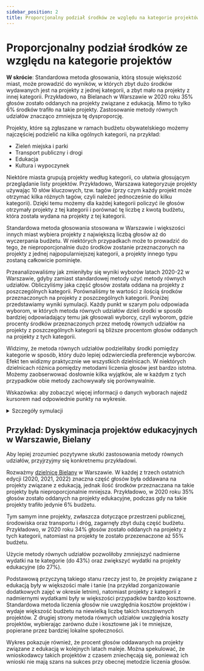 ```yaml
---
sidebar_position: 2
title: Proporcjonalny podział środków ze względu na kategorie projektów
---
```



# Proporcjonalny podział środków ze względu na kategorie projektów

<div class="summary">
<b>W skrócie</b>:
Standardowa metoda głosowania, którą stosuje większość miast, może prowadzić do wyników, w których zbyt dużo środków 
wydawanych jest na projekty z jednej kategorii, a zbyt mało na projekty z innej kategorii. Przykładowo, na Bielanach w Warszawie w 2020 roku 35% głosów zostało oddanych na projekty związane z edukacją.
Mimo to tylko 6% środków trafiło na takie projekty. Zastosowanie metody równych udziałów znacząco zmniejsza tę dysproporcję.
</div>

Projekty, które są zgłaszane w ramach budżetu obywatelskiego możemy najczęściej podzielić na kilka ogólnych kategorii, na przykład:
* Zieleń miejska i parki
* Transport publiczny i drogi
* Edukacja
* Kultura i wypoczynek

Niektóre miasta grupują projekty według kategorii, co ułatwia głosującym przeglądanie listy projektów. 
Przykładowo, Warszawa kategoryzuje projekty używając 10 słów kluczowych, tzw. tagów (przy czym każdy projekt może otrzymać kilka różnych tagów, czyli należeć jednocześnie do kilku kategorii).
Dzięki temu możemy dla każdej kategorii policzyć ile głosów otrzymały projekty z tej kategorii i porównać tę liczbę z kwotą budżetu, która została wydana na projekty z tej kategorii.

Standardowa metoda głosowania stosowana w Warszawie i większości innych miast wybiera projekty z największą liczbą głosów aż do wyczerpania budżetu.
W niektórych przypadkach może to prowadzić do tego, że nieproporcjonalnie dużo środków zostanie przeznaczonych na projekty z jednej najpopularniejszej kategorii, a projekty innego typu zostaną całkowicie pominięte.

Przeanalizowaliśmy jak zmieniłyby się wyniki wyborów latach 2020-22 w Warszawie, gdyby zamiast standardowej metody użyć metody równych udziałów. Obliczyliśmy jaka część głosów została oddana na projekty z poszczególnych kategorii. 
Porównaliśmy te wartości z ilością środków przeznaczonych na projekty z poszczególnych kategorii. Poniżej przedstawiamy wyniki symulacji. Każdy punkt w szarym polu odpowiada wyborom, w których metoda równych udziałów 
dzieli środki w sposób bardziej odpowiadający temu jak głosowali wyborcy, czyli wyborom, gdzie procenty środków przeznaczonych przez metodę równych udziałów na projekty z poszczególnych kategorii są bliższe procentom głosów
oddanych na projekty z tych kategorii.

Widzimy, że metoda równych udziałów podzieliłaby środki pomiędzy kategorie w sposób, który dużo lepiej odzwierciedla preferencje wyborców. 
Efekt ten widizmy praktycznie we wszystkich dzielnicach. W niektórych dzielnicach różnica pomiędzy metodami liczenia głosów jest bardzo istotna.
Możemy zaobserwować dosłownie kilka wyjątków, ale w każdym z tych przypadków obie metody zachowywały się porównywalnie.

<Datawrapper src="//datawrapper.dwcdn.net/UVLxQ/3/" />

Wskazówka: aby zobaczyć więcej informacji o danych wyborach najedź kursorem nad odpowiednie punkty na wykresie.

<details>
<summary>Szczegóły symulacji</summary>

Symulacja została przeprowadzona w styczniu 2023 roku z wykorzystaniem danych wyborczych z [biblioteki Pabulib](http://pabulib.org/). 
Wykorzystaliśmy dane z warszawskich edycji budżetu obywatelskiego z lat 2020, 2021 i 2022.
Każda z 18 dzielnic Warszawy miała przeznaczoną osobną pulę na projekty dotyczące tej dzielnicy.
W sumie daje to 3 &middot; 18 = 54 instancji wyborczych. W każdej z tych instancji zgłaszane projekty były opatrzone odpowiednimi adnotacjami, które sugerowały do jakiej kategorii dany projekt należy: 
każdy projekt mógł być zatem przypisany do jednej bądź kilku kategorii.
Niektóre projekty nie były przypisane do żadnej kategorii; umownie traktujemy je jako należące do kategorii o nazwie „pozostałe”.

Dla każdej instancji wyborczej obliczyliśmy **procenty głosów**, które otrzymały poszczególne kategorie projektów.
W pierwszym kroku głos każdego wyborcy podzieliliśmy po równo pomiędzy projekty na które ten wyborca zagłosował. Przykładowo, jeśli wyborca zagłosował na 4 projekty (maksymalnie można zagłosować na 10 projektów), 
to każdemu z tych 4 projektów przyznaliśmy 0,25 punktu. W kolejnym kroku, dla każdego projektu, podzieliliśmy jego punkty po równo pomiędzy kategorie (tagi), do których ten projekt należał.
Przykładowo, jeśli projekt otrzymał 30 punktów i należał do 3 kategorii, to każdej z tych trzech kategorii przyznaliśmy 10 punktów.
W kolejnym kroku obliczyliśmy jaki procent całkowitej liczby punktów, otrzymała każda z kategorii.

Następnie dla każdej instancji wyborczej obliczyliśmy, które projekty zostałyby wybrane przy użyciu metody równych udziałów, a które za pomocą standardowej metody liczenia głosów.
Dla każdej z tych dwóch metod liczenia głosów obliczyliśmy **procenty środków** które byłyby przeznaczone na poszczególne kategorie.
Jeżeli projekt został wybrany przy użyciu odpowiedniej metody, to jego koszt dzielimy po równo pomiędzy kategorie, do których należy.
Przykładowo, jeśli projekt kosztował 600 zł i należał do 3 kategorii, to każda kategoria otrzymała 200 zł.
Na koniec obliczyliśmy jaki procent całkowitego budżetu otrzymała każda kategoria.

Po obliczeniu procentów głosów oraz procentów środków przeznaczonych na poszczególne kategorie, policzyliśmy **odległość** między tymi wartościami.
Odległość liczymy w metryce L1: dla każdej kategorii bierzemy wartość bezwzględną różnicy między procentem głosów oraz procentem środków przeznaczonych na tę kategorię i obliczamy sumę tych wartości bezwzględnych.
Przykładowo, załóżmy, że mamy 3 kategorie projektów. Załóżmy, że kategorie te otrzymały odpowiednio 10%, 30% i 60% głosów. Na projekty z tych kategorii przeznaczonych zostało
odpowiednio 20%, 30% i 50% środków. Wtedy odległość wynosiłaby 10% + 0% + 10% = 20%.
Mniejsza odległość oznacza zatem, że podział budżetu pomiędzy kategorie jest bliższy rozkładowi głosów pomiędzy kategorie.
(Wartości na osiach wykresu zostały przeskalowane).

Użyliśmy również innych miar odległości (np., dywergencja Kullbacka-Leiblera), ale za każdym razem otrzymywaliśmy podobne wyniki:
Metoda równych udziałów dzieliłaby środki pomiędzy kategorie w sposób który znacznie lepiej odpowiadałby preferencjom wyborców.
</details>

## Przykład: Dyskyminacja projektów edukacyjnych w Warszawie, Bielany

Aby lepiej zrozumieć pozytywne skutki zastosowania metody równych udziałów, przyjrzyjmy się konkretnemu przykładowi.

Rozważmy [dzielnicę Bielany](https://en.wikipedia.org/wiki/Bielany) w Warszawie. 
W każdej z trzech ostatnich edycji (2020, 2021, 2022) znaczna część głosów była oddawana na projekty związane z edukacją, jednak ilość środków przeznaczana na takie projekty była nieproporcjonalnie mniejsza.
Przykładowo, w 2020 roku 35% głosów zostało oddanych na projekty edukacyjne, podczas gdy na takie projekty trafiło jedynie 6% budżetu.

Tym samym inne projekty, zwłaszcza dotyczące przestrzeni publicznej, środowiska oraz transportu i dróg, zagarnęły zbyt dużą część budżetu.
Przykładowo, w 2020 roku 34% głosów zostało oddanych na projekty z tych kategorii, natomiast na projekty te zostało przezenaczone aż 55% budżetu.

Użycie metody równych udziałów pozwoliłoby zmniejszyć nadmierne wydatki na te kategorie (do 43%) oraz zwiększyć wydatki na projekty edukacyjne (do 27%).

<Datawrapper src="//datawrapper.dwcdn.net/S6VCw/1/" />


Podstawową przyczyną takiego stanu rzeczy jest to, że projekty związane z edukacją były w większości małe i tanie (na przykład zorganizowanie dodatkowych zajęć w okresie letnim),
natomiast projekty z kategorii z nadmiernymi wydatkami były w większości przypadków bardzo kosztowne. Standardowa metoda liczenia głosów
nie uwzględnia kosztów projektów i wydaje większość budżetu na niewielką liczbę takich kosztownych projektów. Z drugiej strony metoda równych udziałów uwzględnia koszty projektów,
wybierając zarówno duże i kosztowne jak i te mniejsze, popierane przez bardziej lokalne społeczności.

Wykres pokazuje również, że procent głosów oddawanych na projekty związane z edukacją w kolejnych latach maleje. Można spekulować, że wnioskodawcy takich projektów 
z czasem zniechęcają się, ponieważ ich wnioski nie mają szans na sukces przy obecnej metodzie liczenia głosów.